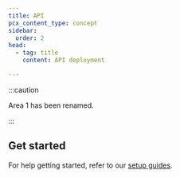 ```yaml
---
title: API
pcx_content_type: concept
sidebar:
  order: 2
head:
  - tag: title
    content: API deployment

---
```



:::caution

Area 1 has been renamed. <Render file="rename-area1-to-ces" />


:::

<Render file="deployment/setup-api-overview" />

## Get started

For help getting started, refer to our [setup guides](/email-security/deployment/api/setup/).
